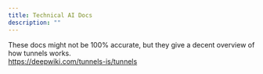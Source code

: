 ```yaml
---
title: Technical AI Docs
description: ""
---
```


These docs might not be 100% accurate, but they give a decent overview of how tunnels works.<br/>
https://deepwiki.com/tunnels-is/tunnels
